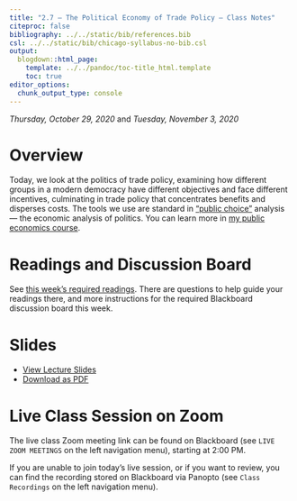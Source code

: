 ```yaml
---
title: "2.7 — The Political Economy of Trade Policy — Class Notes"
citeproc: false
bibliography: ../../static/bib/references.bib
csl: ../../static/bib/chicago-syllabus-no-bib.csl
output:
  blogdown::html_page:
    template: ../../pandoc/toc-title_html.template
    toc: true
editor_options: 
  chunk_output_type: console
---
```


*Thursday, October 29, 2020* and *Tuesday, November 3, 2020*

# Overview

Today, we look at the politics of trade policy, examining how different groups in a modern democracy have different objectives and face different incentives, culminating in trade policy that concentrates benefits and disperses costs. The tools we use are standard in [“public choice”](https://en.wikipedia.org/wiki/Public_choice) analysis — the economic analysis of politics. You can learn more in [my public economics course](https://publics20.classes.ryansafner.com).

# Readings and Discussion Board

See [this week's required readings](/reading/2.7-reading). There are questions to help guide your readings there, and more instructions for the required Blackboard discussion board this week.

# Slides

- [<i class="fas fa-chalkboard-teacher"></i> View Lecture Slides](/slides/2.7-slides.html)
- [<i class="fas fa-file-pdf"></i> Download as PDF](/slides/2.7-slides.pdf)

# Live Class Session on Zoom

The live class <i class="fas fa-video"></i> Zoom meeting link can be found on Blackboard (see `LIVE ZOOM MEETINGS` on the left navigation menu), starting at 2:00 PM.

If you are unable to join today's live session, or if you want to review, you can find the recording stored on Blackboard via Panopto (see `Class Recordings` on the left navigation menu).